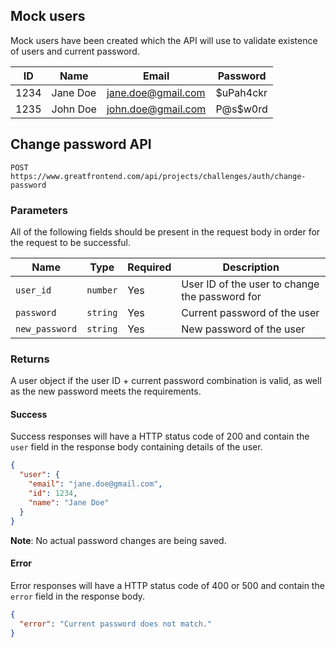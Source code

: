 ## Mock users

Mock users have been created which the API will use to validate existence of users and current password.

| ID   | Name     | Email              | Password  |
| ---- | -------- | ------------------ | --------- |
| 1234 | Jane Doe | jane.doe@gmail.com | $uPah4ckr |
| 1235 | John Doe | john.doe@gmail.com | P@s$w0rd  |

## Change password API

```
POST https://www.greatfrontend.com/api/projects/challenges/auth/change-password
```

### Parameters

All of the following fields should be present in the request body in order for the request to be successful.

| Name | Type | Required | Description |
| --- | --- | --- | --- |
| `user_id` | `number` | Yes | User ID of the user to change the password for |
| `password` | `string` | Yes | Current password of the user |
| `new_password` | `string` | Yes | New password of the user |

### Returns

A user object if the user ID + current password combination is valid, as well as the new password meets the requirements.

#### Success

Success responses will have a HTTP status code of 200 and contain the `user` field in the response body containing details of the user.

```json
{
  "user": {
    "email": "jane.doe@gmail.com",
    "id": 1234,
    "name": "Jane Doe"
  }
}
```

**Note**: No actual password changes are being saved.

#### Error

Error responses will have a HTTP status code of 400 or 500 and contain the `error` field in the response body.

```json
{
  "error": "Current password does not match."
}
```

